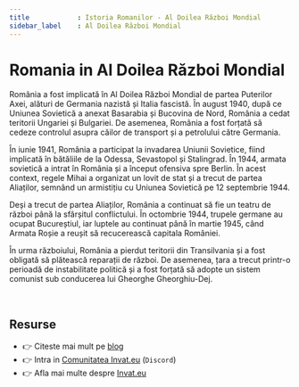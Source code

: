 ```yaml
---
title            : Istoria Romanilor - Al Doilea Război Mondial
sidebar_label    : Al Doilea Război Mondial
---
```


# Romania in Al Doilea Război Mondial

România a fost implicată în Al Doilea Război Mondial de partea Puterilor Axei, alături de Germania nazistă și Italia fascistă. 
În august 1940, după ce Uniunea Sovietică a anexat Basarabia și Bucovina de Nord, România a cedat teritorii Ungariei și Bulgariei. 
De asemenea, România a fost forțată să cedeze controlul asupra căilor de transport și a petrolului către Germania.

În iunie 1941, România a participat la invadarea Uniunii Sovietice, fiind implicată în bătăliile de la Odessa, Sevastopol și Stalingrad. 
În 1944, armata sovietică a intrat în România și a început ofensiva spre Berlin. 
În acest context, regele Mihai a organizat un lovit de stat și a trecut de partea Aliaților, semnând un armistițiu cu Uniunea Sovietică pe 12 septembrie 1944.

Deși a trecut de partea Aliaților, România a continuat să fie un teatru de război până la sfârșitul conflictului. 
În octombrie 1944, trupele germane au ocupat Bucureștiul, iar luptele au continuat până în martie 1945, când Armata Roșie a reușit să recucerească capitala României.

În urma războiului, România a pierdut teritorii din Transilvania și a fost obligată să plătească reparații de război. 
De asemenea, țara a trecut printr-o perioadă de instabilitate politică și a fost forțată să adopte un sistem comunist sub conducerea lui Gheorghe Gheorghiu-Dej.

<br />

## Resurse

- 👉 Citeste mai mult pe [blog](https://www.blog.invat.eu/)
- 👉 Intra in [Comunitatea Invat.eu](https://discord.gg/uh2WWTKt) (`Discord`)  
- 👉 Afla mai multe despre [Invat.eu](/intro) 

